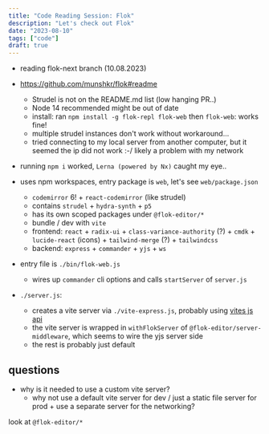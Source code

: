 ```yaml
---
title: "Code Reading Session: Flok"
description: "Let's check out Flok"
date: "2023-08-10"
tags: ["code"]
draft: true
---
```


- reading flok-next branch (10.08.2023)

- https://github.com/munshkr/flok#readme
  - Strudel is not on the README.md list (low hanging PR..)
  - Node 14 recommended might be out of date
  - install: ran `npm install -g flok-repl flok-web` then `flok-web`: works fine!
  - multiple strudel instances don't work without workaround...
  - tried connecting to my local server from another computer, but it seemed the ip did not work :-/ likely a problem with my network
- running `npm i` worked, `Lerna (powered by Nx)` caught my eye..
- uses npm workspaces, entry package is `web`, let's see `web/package.json`
  - `codemirror` 6! + `react-codemirror` (like strudel)
  - contains `strudel` + `hydra-synth` + `p5`
  - has its own scoped packages under `@flok-editor/*`
  - bundle / dev with `vite`
  - frontend: `react` + `radix-ui` + `class-variance-authority` (?) + `cmdk` + `lucide-react` (icons) + `tailwind-merge` (?) + `tailwindcss`
  - backend: `express` + `commander` + `yjs` + `ws`
- entry file is `./bin/flok-web.js`
  - wires up `commander` cli options and calls `startServer` of `server.js`
- `./server.js`:
  - creates a vite server via `./vite-express.js`, probably using [vites js api](https://vitejs.dev/guide/api-javascript.html)
  - the vite server is wrapped in `withFlokServer` of `@flok-editor/server-middleware`, which seems to wire the yjs server side
  - the rest is probably just default

## questions

- why is it needed to use a custom vite server? 
  - why not use a default vite server for dev / just a static file server for prod + use a separate server for the networking?


look at `@flok-editor/*`
